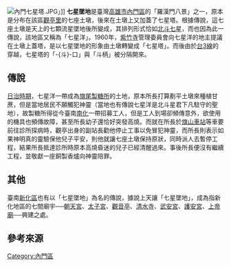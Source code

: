 [[File:內門七星塔.JPG|thumb]]」]]
'''七星墜地'''是臺灣[[高雄市|高雄市]][[內門區|內門區]]的「羅漢門八景」之一，原本是分布在該區[[觀亭里|觀亭里]]的七座土墩，後來在土墩上又加蓋了七星塔{{r|陳}}。根據傳說，這七座土墩是天上的七顆流星墜地後所變成，其排列形式恰如[[北斗七星|北斗七星]]，而也因為此一傳說，該地區又稱為「七星洋」{{r|陳}}。1960年，[[內門紫竹寺|紫竹寺]]管理委員會向七星洋的地主提議在土墩上蓋塔，是以七星墜地的形象由土墩轉變成「七星塔」{{r|陳}}。而後由於[[台3線|台3線]]的穿越，七星塔的「-{斗}-口」與「斗柄」被分隔開來{{r|陳}}。

== 傳說 ==
[[臺灣日治時期|日治時期]]，七星洋一帶成為[[旗山糖廠|旗尾製糖所]]的土地，原本所長打算剷平土墩來種植甘蔗，但是當地居民不願觸犯神靈（當地也有傳說七星洋是北斗星君下凡駐守的聖地），故製糖所得從今臺南[[南化區|南化]]一帶招募工人，但是工人到場卻頻傳意外，欲使用的機具也頻傳故障，甚至所長幼子還恰好突發高燒{{r|陳}}。而就在所長於[[旗山車站|旗山車站]]等車要前往診所探病時，觀亭出身的副站長勸他停止工事以免冒犯神靈，而所長則表示如果神明真的靈驗保他兒子平安，則他就讓七座土墩保持原狀，同時派人去暫停工程，結果所長抵達診所時原本高燒昏迷的兒子已經清醒過來{{r|陳}}。事後所長便沒有繼續工程，並敬獻一座銅製香爐向神靈陪罪{{r|陳}}。

== 其他 ==
{{see also|大目降十八嬈}}
臺南[[新化區|新化區]]也有以「七星墜地」為名的傳說，據說上天讓「七星墜地」，成為指新化地區的七間廟宇──[[新化朝天宮|朝天宮]]、[[新化太子宮|太子宮]]、[[新化觀音亭|觀音亭]]、[[新化清水寺|清水寺]]、[[新化武安宮|武安宮]]、[[新化天壇護安宮|護安宮]]、[[新化上帝廟|上帝廟]]──興建之處{{r|神明傳說}}。

== 參考來源 ==
{{reflist|refs=
<ref name="陳">{{cite journal|author=陳立中、陳文樹 |title=〈內門鄉的「七星塔」獨特文化寶藏〉 |journal=《南台文化》 |pages=頁38－42 |date=2003年3月}}</ref>
<ref name="神明傳說">{{cite book|author=許書銘、簡辰全、洪郁程 |title=《南瀛神明傳說誌》|publisher=臺南縣政府 |isbn=978-986-02-3581-4 |date=2010-06 |pages=頁211─216}}</ref>
}}

[[Category:內門區|Category:內門區]]